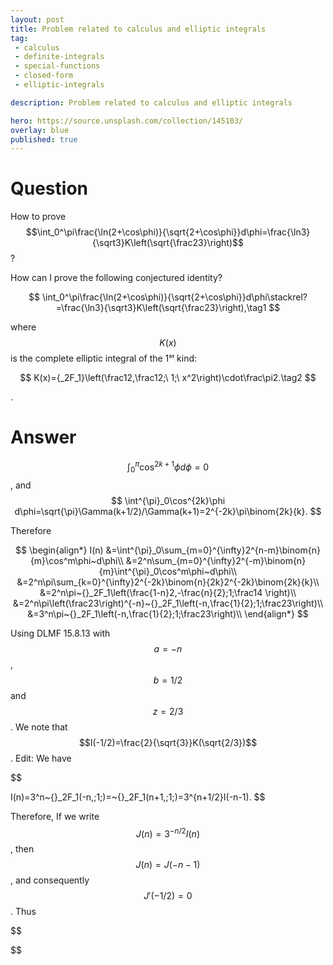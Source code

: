 ---
layout: post
title: Problem related to calculus and elliptic integrals
tag:
 - calculus
 - definite-integrals
 - special-functions
 - closed-form
 - elliptic-integrals

description: Problem related to calculus and elliptic integrals

hero: https://source.unsplash.com/collection/145103/
overlay: blue 
published: true
---

# Question 

How to prove $$\int_0^\pi\frac{\ln(2+\cos\phi)}{\sqrt{2+\cos\phi}}d\phi=\frac{\ln3}{\sqrt3}K\left(\sqrt{\frac23}\right)$$?

<!--break-->


How can I prove the following conjectured identity?

 $$ 
\int_0^\pi\frac{\ln(2+\cos\phi)}{\sqrt{2+\cos\phi}}d\phi\stackrel?=\frac{\ln3}{\sqrt3}K\left(\sqrt{\frac23}\right),\tag1
 $$ 

where $$K(x)$$ is the complete elliptic integral of the 1ˢᵗ kind:

 $$ 
K(x)={_2F_1}\left(\frac12,\frac12;\ 1;\ x^2\right)\cdot\frac\pi2.\tag2
 $$ 

.

# Answer 


$$\int^{\pi}_0\cos^{2k+1}\phi d\phi=0$$, and 
 $$ 
\int^{\pi}_0\cos^{2k}\phi d\phi=\sqrt{\pi}\Gamma(k+1/2)/\Gamma(k+1)=2^{-2k}\pi\binom{2k}{k}.
 $$ 

Therefore
 
 $$ 
\begin{align*}
I(n) &=\int^{\pi}_0\sum_{m=0}^{\infty}2^{n-m}\binom{n}{m}\cos^m\phi~d\phi\\
&=2^n\sum_{m=0}^{\infty}2^{-m}\binom{n}{m}\int^{\pi}_0\cos^m\phi~d\phi\\
&=2^n\pi\sum_{k=0}^{\infty}2^{-2k}\binom{n}{2k}2^{-2k}\binom{2k}{k}\\
&=2^n\pi~{}_2F_1\left(\frac{1-n}2,-\frac{n}{2};1;\frac14 \right)\\
&=2^n\pi\left(\frac23\right)^{-n}~{}_2F_1\left(-n,\frac{1}{2};1;\frac23\right)\\
&=3^n\pi~{}_2F_1\left(-n,\frac{1}{2};1;\frac23\right)\\
\end{align*}
 $$ 

Using DLMF 15.8.13 with $$a=-n$$, $$b=1/2$$ and $$z=2/3$$.
We note that $$I(-1/2)=\frac{2}{\sqrt{3}}K(\sqrt{2/3})$$.
Edit: We have
 
 $$ 

I(n)=3^n\pi~{}_2F_1\left(-n,\frac{1}{2};1;\frac23\right)=\frac{\pi}{\sqrt{3}}~{}_2F_1\left(n+1,\frac{1}{2};1;\frac23\right)=3^{n+1/2}I(-n-1).
 $$ 

Therefore, If we write $$J(n)=3^{-n/2}I(n)$$, then $$J(n)=J(-n-1)$$, and consequently $$J'(-1/2)=0$$.
Thus
 
 $$ 

\begin{align*}
I'(-1/2) &=\left|\frac{d}{dn}3^{n/2}J(n)\right|_{n=-1/2}\\
&=\left|\left(3^{n/2}J'(n)+3^{n/2}\frac{\log 3}{2}J(n)\right)\right| _{n=-1/2}\\
&=3^{-1/4}\frac{\log 3}{2}J(-1/2)\\
&=\frac{\log 3}{2}I(-1/2)\\
&=\frac{\log 3}{\sqrt{3}}K(\sqrt{2/3}).
\end{align*}

 $$ 


